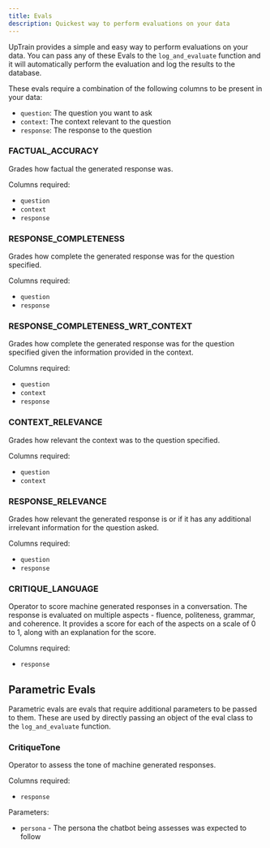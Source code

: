 ```yaml
---
title: Evals
description: Quickest way to perform evaluations on your data
---
```


UpTrain provides a simple and easy way to perform evaluations on your data. You can pass any of these Evals to the `log_and_evaluate` function and it will automatically perform the evaluation and log the results to the database.

These evals require a combination of the following columns to be present in your data:

- `question`: The question you want to ask
- `context`: The context relevant to the question
- `response`: The response to the question


### FACTUAL_ACCURACY

Grades how factual the generated response was.

Columns required:
- `question`
- `context`
- `response`


### RESPONSE_COMPLETENESS

Grades how complete the generated response was for the question specified.

Columns required:
- `question`
- `response`


### RESPONSE_COMPLETENESS_WRT_CONTEXT

Grades how complete the generated response was for the question specified given the information provided in the context.

Columns required:
- `question`
- `context`
- `response`


### CONTEXT_RELEVANCE

Grades how relevant the context was to the question specified.

Columns required:
- `question`
- `context`


### RESPONSE_RELEVANCE

Grades how relevant the generated response is or if it has any additional irrelevant information for the question asked.

Columns required:
- `question`
- `response`


### CRITIQUE_LANGUAGE

Operator to score machine generated responses in a conversation. The response is evaluated on multiple aspects - fluence, politeness, grammar, and coherence. It provides a score for each of the aspects on a scale of 0 to 1, along with an explanation for the score.

Columns required:
- `response`


## Parametric Evals

Parametric evals are evals that require additional parameters to be passed to them. These are used by directly passing an object of the eval class to the `log_and_evaluate` function.

### CritiqueTone
    
Operator to assess the tone of machine generated responses.

Columns required:
- `response`

Parameters:
- `persona` - The persona the chatbot being assesses was expected to follow
